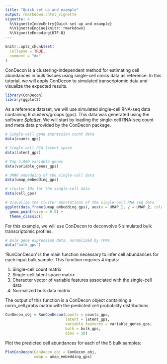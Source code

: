 ```yaml
---
title: "Quick set up and example"
output: rmarkdown::html_vignette
vignette: >
  %\VignetteIndexEntry{Quick set up and example}
  %\VignetteEngine{knitr::rmarkdown}
  %\VignetteEncoding{UTF-8}
---
```


```r
knitr::opts_chunk$set(
  collapse = TRUE,
  comment = "#>"
)
```

ConDecon is a clustering-independent method for estimating cell abundances in bulk tissues using single-cell omics data as reference. In this tutorial, we will apply ConDecon to simulated transcriptomic data and visualize the expected results.

```r
library(ConDecon)
library(ggplot2)
```

As a reference dataset, we will use simulated single-cell RNA-seq data containing 9 clusters/groups (gps). This data was generated using the software [*Splatter*](https://doi.org/10.1186/s13059-017-1305-0). We will start by loading the single-cell RNA-seq count and meta data provided by the ConDecon package.

```r
# Single-cell gene expression count data
data(counts_gps)

# Single-cell PCA latent space
data(latent_gps)

# Top 2,000 variable genes
data(variable_genes_gps)

# UMAP embedding of the single-cell data
data(umap_embedding_gps)

# cluster IDs for the single-cell data
data(cell_gps)
```

```r
# Visualize the cluster annotations of the single-cell RNA seq data
ggplot(data.frame(umap_embedding_gps), aes(x = UMAP_1, y = UMAP_2, color = cell_gps)) + 
  geom_point(size = 0.5) + 
  theme_classic()
```

For this example, we will use ConDecon to deconvolve 5 simulated bulk transcriptomic profiles.

```r
# Bulk gene expression data, normalized by TPMs
data("bulk_gps")
```

‘RunConDecon’ is the main function necessary to infer cell abundances for each input bulk sample. This function requires 4 inputs:

1. Single-cell count matrix
2. Single-cell latent space matrix
3. Character vector of variable features associated with the single-cell data
4. Normalized bulk data matrix

The output of this function is a ConDecon object containing a norm_cell.probs matrix with the predicted cell probability distributions.

```r
ConDecon_obj = RunConDecon(counts = counts_gps, 
                           latent = latent_gps, 
                           variable.features = variable_genes_gps, 
                           bulk = bulk_gps, 
                           dims = 10)
```

Plot the predicted cell abundances for each of the 5 bulk samples:

```r
PlotConDecon(ConDecon_obj = ConDecon_obj,
             umap = umap_embedding_gps)
```

